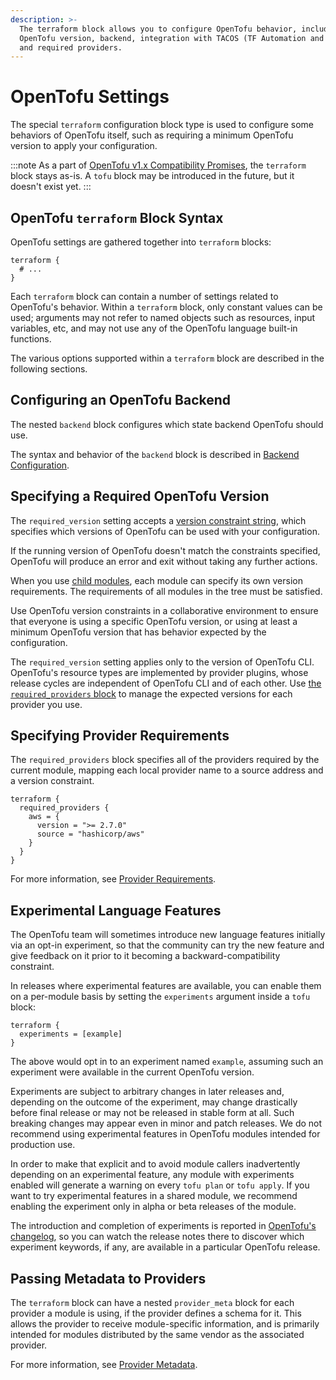 ```yaml
---
description: >-
  The terraform block allows you to configure OpenTofu behavior, including the
  OpenTofu version, backend, integration with TACOS (TF Automation and Collaboration Software),
  and required providers.
---
```


# OpenTofu Settings

The special `terraform` configuration block type is used to configure some
behaviors of OpenTofu itself, such as requiring a minimum OpenTofu version to
apply your configuration.

:::note
As a part of [OpenTofu v1.x Compatibility Promises](../../language/v1-compatibility-promises.mdx),
the `terraform` block stays as-is. A `tofu` block may be introduced in the future, but it doesn't
exist yet.
:::


## OpenTofu `terraform` Block Syntax

OpenTofu settings are gathered together into `terraform` blocks:

```hcl
terraform {
  # ...
}
```

Each `terraform` block can contain a number of settings related to OpenTofu's
behavior. Within a `terraform` block, only constant values can be used;
arguments may not refer to named objects such as resources, input variables,
etc, and may not use any of the OpenTofu language built-in functions.

The various options supported within a `terraform` block are described in the
following sections.

## Configuring an OpenTofu Backend

The nested `backend` block configures which state backend OpenTofu should use.

The syntax and behavior of the `backend` block is described in [Backend
Configuration](../../language/settings/backends/configuration.mdx).

## Specifying a Required OpenTofu Version

The `required_version` setting accepts a [version constraint
string,](../../language/expressions/version-constraints.mdx) which specifies which versions of OpenTofu
can be used with your configuration.

If the running version of OpenTofu doesn't match the constraints specified,
OpenTofu will produce an error and exit without taking any further actions.

When you use [child modules](../../language/modules/index.mdx), each module can specify its own
version requirements. The requirements of all modules in the tree must be
satisfied.

Use OpenTofu version constraints in a collaborative environment to
ensure that everyone is using a specific OpenTofu version, or using at least
a minimum OpenTofu version that has behavior expected by the configuration.

The `required_version` setting applies only to the version of OpenTofu CLI.
OpenTofu's resource types are implemented by provider plugins,
whose release cycles are independent of OpenTofu CLI and of each other.
Use [the `required_providers` block](../../language/providers/requirements.mdx) to manage
the expected versions for each provider you use.

## Specifying Provider Requirements

The `required_providers` block specifies all of the providers required by the
current module, mapping each local provider name to a source address and a
version constraint.

```hcl
terraform {
  required_providers {
    aws = {
      version = ">= 2.7.0"
      source = "hashicorp/aws"
    }
  }
}
```

For more information, see [Provider Requirements](../../language/providers/requirements.mdx).

## Experimental Language Features

The OpenTofu team will sometimes introduce new language features initially via
an opt-in experiment, so that the community can try the new feature and give
feedback on it prior to it becoming a backward-compatibility constraint.

In releases where experimental features are available, you can enable them on
a per-module basis by setting the `experiments` argument inside a `tofu`
block:

```hcl
terraform {
  experiments = [example]
}
```

The above would opt in to an experiment named `example`, assuming such an
experiment were available in the current OpenTofu version.

Experiments are subject to arbitrary changes in later releases and, depending on
the outcome of the experiment, may change drastically before final release or
may not be released in stable form at all. Such breaking changes may appear
even in minor and patch releases. We do not recommend using experimental
features in OpenTofu modules intended for production use.

In order to make that explicit and to avoid module callers inadvertently
depending on an experimental feature, any module with experiments enabled will
generate a warning on every `tofu plan` or `tofu apply`. If you
want to try experimental features in a shared module, we recommend enabling the
experiment only in alpha or beta releases of the module.

The introduction and completion of experiments is reported in
[OpenTofu's changelog](https://github.com/opentofu/opentofu/blob/main/CHANGELOG.md),
so you can watch the release notes there to discover which experiment keywords,
if any, are available in a particular OpenTofu release.

## Passing Metadata to Providers

The `terraform` block can have a nested `provider_meta` block for each
provider a module is using, if the provider defines a schema for it. This
allows the provider to receive module-specific information, and is primarily
intended for modules distributed by the same vendor as the associated provider.

For more information, see [Provider Metadata](../../internals/provider-meta.mdx).
